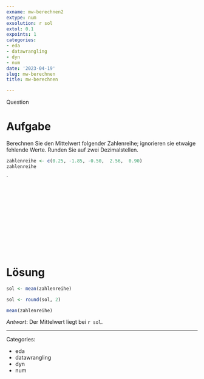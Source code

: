 ```yaml
---
exname: mw-berechnen2
extype: num
exsolution: r sol
extol: 0.1
expoints: 1
categories:
- eda
- datawrangling
- dyn
- num
date: '2023-04-19'
slug: mw-berechnen
title: mw-berechnen

---
```



Question

# Aufgabe


Berechnen Sie den Mittelwert folgender Zahlenreihe; ignorieren sie etwaige fehlende Werte. Runden Sie auf zwei Dezimalstellen.


```r
zahlenreihe <- c(0.25, -1.85, -0.50,  2.56,  0.90)
zahlenreihe
```


`







</br>
</br>
</br>
</br>
</br>
</br>
</br>
</br>
</br>
</br>

# Lösung



```r
sol <- mean(zahlenreihe)

sol <- round(sol, 2)
```


```r
mean(zahlenreihe)
```


*Antwort*: Der Mittelwert liegt bei `r sol`.







---

Categories: 

- eda
- datawrangling
- dyn
- num

